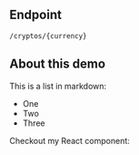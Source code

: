 
## Endpoint
```http
/cryptos/{currency}
```

## About this demo
 
This is a list in markdown:
 
- One
- Two
- Three
 
Checkout my React component:
 
<URLInputBox endpoint="http://localhost:8080/cryptos/" placeholder="enter currency symbol" helpText="Enter a currency symbol such as btc, eth etc." />